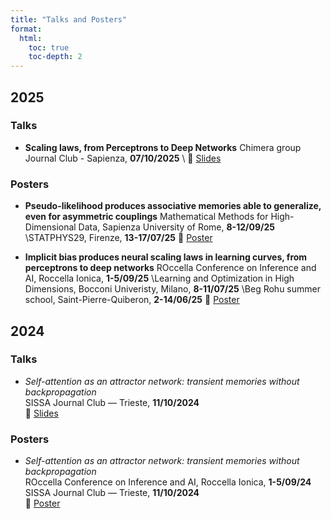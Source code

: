 ```yaml
---
title: "Talks and Posters"
format:
  html:
    toc: true
    toc-depth: 2
---
```


## 2025

### Talks

- **Scaling laws, from Perceptrons to Deep Networks**
  Chimera group Journal Club - Sapienza, **07/10/2025**
\\ 🔽 [Slides](files/talks/2025/chimera_journal_club_slides.pdf)

### Posters

- **Pseudo-likelihood produces associative memories able to generalize, even for asymmetric couplings**
  Mathematical Methods for High-Dimensional Data, Sapienza University of Rome, **8-12/09/25**
  \\STATPHYS29, Firenze, **13-17/07/25**
🔽 [Poster](files/talks/2025/PL_poster.pdf)

- **Implicit bias produces neural scaling laws in learning curves, from perceptrons to deep networks**
  ROccella Conference on Inference and AI, Roccella Ionica, **1-5/09/25**
  \\Learning and Optimization in High Dimensions, Bocconi Univeristy, Milano, **8-11/07/25**
  \\Beg Rohu summer school, Saint-Pierre-Quiberon, **2-14/06/25**
🔽 [Poster](files/talks/2025/PW_poster.pdf)


## 2024

### Talks

- *Self-attention as an attractor network: transient memories without backpropagation*  
  SISSA Journal Club — Trieste, **11/10/2024**  
  🔽 [Slides](files/talks/2024/sissa_journal_club_2024_slides.pdf)

### Posters
- *Self-attention as an attractor network: transient memories without backpropagation*  
  ROccella Conference on Inference and AI, Roccella Ionica, **1-5/09/24**
  SISSA Journal Club — Trieste, **11/10/2024**  
  🔽 [Poster](files/talks/2024/SA_poster.pdf)

